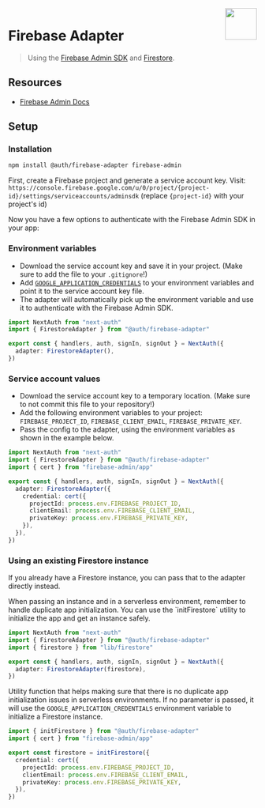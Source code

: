 
<img align="right" src="/img/adapters/firebase.svg" height="64" width="64" />

# Firebase Adapter

> Using the [Firebase Admin SDK](https://firebase.google.com/docs/admin/setup) and [Firestore](https://firebase.google.com/docs/firestore).

## Resources

- [Firebase Admin Docs](https://firebase.google.com/docs/admin/setup)

## Setup

### Installation

```bash npm2yarn
npm install @auth/firebase-adapter firebase-admin
```

First, create a Firebase project and generate a service account key. Visit: `https://console.firebase.google.com/u/0/project/{project-id}/settings/serviceaccounts/adminsdk` (replace `{project-id}` with your project's id)

Now you have a few options to authenticate with the Firebase Admin SDK in your app:

### Environment variables

- Download the service account key and save it in your project. (Make sure to add the file to your `.gitignore`!)
- Add [`GOOGLE_APPLICATION_CREDENTIALS`](https://cloud.google.com/docs/authentication/application-default-credentials#GAC) to your environment variables and point it to the service account key file.
- The adapter will automatically pick up the environment variable and use it to authenticate with the Firebase Admin SDK.

```ts filename="./auth.ts"
import NextAuth from "next-auth"
import { FirestoreAdapter } from "@auth/firebase-adapter"

export const { handlers, auth, signIn, signOut } = NextAuth({
  adapter: FirestoreAdapter(),
})
```

### Service account values

- Download the service account key to a temporary location. (Make sure to not commit this file to your repository!)
- Add the following environment variables to your project: `FIREBASE_PROJECT_ID`, `FIREBASE_CLIENT_EMAIL`, `FIREBASE_PRIVATE_KEY`.
- Pass the config to the adapter, using the environment variables as shown in the example below.

```ts filename="./auth.ts"
import NextAuth from "next-auth"
import { FirestoreAdapter } from "@auth/firebase-adapter"
import { cert } from "firebase-admin/app"

export const { handlers, auth, signIn, signOut } = NextAuth({
  adapter: FirestoreAdapter({
    credential: cert({
      projectId: process.env.FIREBASE_PROJECT_ID,
      clientEmail: process.env.FIREBASE_CLIENT_EMAIL,
      privateKey: process.env.FIREBASE_PRIVATE_KEY,
    }),
  }),
})
```

### Using an existing Firestore instance

If you already have a Firestore instance, you can pass that to the adapter directly instead.

<Callout>
  When passing an instance and in a serverless environment, remember to handle
  duplicate app initialization.
</Callout>

<Callout type="info">
  You can use the `initFirestore` utility to initialize the app and get an
  instance safely.
</Callout>

```ts filename="./auth.ts"
import NextAuth from "next-auth"
import { FirestoreAdapter } from "@auth/firebase-adapter"
import { firestore } from "lib/firestore"

export const { handlers, auth, signIn, signOut } = NextAuth({
  adapter: FirestoreAdapter(firestore),
})
```

Utility function that helps making sure that there is no duplicate app initialization issues in serverless environments.
If no parameter is passed, it will use the `GOOGLE_APPLICATION_CREDENTIALS` environment variable to initialize a Firestore instance.

```ts filename="lib/firestore.ts"
import { initFirestore } from "@auth/firebase-adapter"
import { cert } from "firebase-admin/app"

export const firestore = initFirestore({
  credential: cert({
    projectId: process.env.FIREBASE_PROJECT_ID,
    clientEmail: process.env.FIREBASE_CLIENT_EMAIL,
    privateKey: process.env.FIREBASE_PRIVATE_KEY,
  }),
})
```
